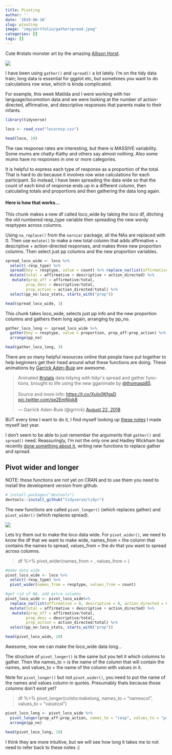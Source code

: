 ```yaml
---
title: Pivoting
author: ''
date: '2019-08-10'
slug: pivoting
image: "img/portfolio/gatherspread.jpeg"
categories: []
tags: []
---
```

Cute #rstats monster art by the amazing [Allison Horst](https://github.com/allisonhorst/stats-illustrations). 

![](/post/2019-08-10-pivoting_files/gatherspread.jpeg)

I have been using `gather()` and `spread()` a lot lately. I'm on the tidy data train; long data is essential for ggplot etc, but sometimes you want to do calculations row wise, which is kinda complicated.

For example, this week Matilda and I were working with her language/locomotion data and we were looking at the number of action-directed, affirmative, and descriptive responses that parents make to their infants. 

```r
library(tidyverse) 

loco <- read_csv("locoresp.csv")

head(loco, 10)
```

The raw response rates are interesting, but there is MASSIVE variability. Some mums are chatty-Kathy and others say almost nothing. Also some mums have no responses in one or more categories. 

It is helpful to express each type of response as a proportion of the total. That is hard to do because it involves row wise calculations for each participant. So instead, I have been spreading the data wide so that the count of each kind of response ends up in a different column, then calculating totals and proportions and then gathering the data long again. 

#### Here is how that works... 
This chunk makes a new df called loco_wide by taking the loco df, ditching the old numbered resp_type variable then spreading the new wordy resptypes across columns. 

Using `na_replace()` from the `narniar` package, all the NAs are replaced with 0.  Then use `mutate()` to make a new total column that adds affirmative + descriptive + action-directed responses, and makes three new proportion columns. Then select just pp columns and the new proportion variables. 

```r

spread_loco_wide <- loco %>%
  select(-resp_type) %>%
  spread(key = resptype, value = count) %>% replace_na(list(affirmative = 0, descriptive = 0, action_directed = 0)) %>%
  mutate(total = affirmative + descriptive + action_directed) %>%
   mutate(prop_aff = affirmative/total, 
         prop_desc = descriptive/total, 
         prop_action = action_directed/total) %>%
  select(pp_no:loco_stats, starts_with("prop"))

head(spread_loco_wide, 3)
```

This chunk takes loco_wide, selects just pp info and the new proportion columns and gathers them long again, arranging by pp_no. 
```r
gather_loco_long <- spread_loco_wide %>%
  gather(key = resptype, value = proportion, prop_aff:prop_action) %>%
  arrange(pp_no)

head(gather_loco_long, 3)
```

There are so many helpful resources online that people have put together to help beginners get their head around what these functions are doing. These animations by [Garrick Aden-Buie](@grrrck)  are awesome. 

<blockquote class="twitter-tweet"><p lang="en" dir="ltr">Animated <a href="https://twitter.com/hashtag/rstats?src=hash&amp;ref_src=twsrc%5Etfw">#rstats</a> data tidying with tidyr&#39;s spread and gather functions, brought to life using the new gganimate by <a href="https://twitter.com/thomasp85?ref_src=twsrc%5Etfw">@thomasp85</a>.<br><br>Source and more info: <a href="https://t.co/XuIo0KfgsD">https://t.co/XuIo0KfgsD</a> <a href="https://t.co/se2EmNjxk8">pic.twitter.com/se2EmNjxk8</a></p>&mdash; Garrick Aden-Buie (@grrrck) <a href="https://twitter.com/grrrck/status/1032068685949796352?ref_src=twsrc%5Etfw">August 22, 2018</a></blockquote> <script async src="https://platform.twitter.com/widgets.js" charset="utf-8"></script>


BUT every time I want to do it, I find myself looking up [these notes](http://jenrichmond.rbind.io/post/gather-spread-unite-separate/) I made myself last year. 

I don't seem to be able to just remember the arguments that `gather()` and `spread()` need. Reassuringly, I'm not the only one and Hadley Wickham has recently [done something about it](https://tidyr.tidyverse.org/dev/articles/pivot.html), writing new functions to replace gather and spread. 

## Pivot wider and longer

NOTE: these functions are not yet on CRAN and to use them you need to install the development version from github. 

```r
# install.packages("devtools")
devtools::install_github("tidyverse/tidyr")
```

The new functions are called `pivot_longer()` (which replaces gather) and `pivot_wider()` (which replaces spread). 

![](/post/2019-08-10-pivoting_files/meme pivot.jpeg)

Lets try them out to make the loco data wide. For `pivot_wider()`, we need to know the df that we want to make wide, names_from = the column that contains the names to spread, values_from = the dv that you want to spread across columns. 

> df %>% pivot_wider(names_from = , values_from = )

```r
#make data wide
pivot_loco_wide <- loco %>% 
  select(-resp_type) %>%
  pivot_wider(names_from = resptype, values_from = count) 

#get rid of NA, add extra columns
pivot_loco_wide <- pivot_loco_wide%>%
  replace_na(list(affirmative = 0, descriptive = 0, action_directed = 0)) %>%
  mutate(total = affirmative + descriptive + action_directed) %>%
   mutate(prop_aff = affirmative/total, 
         prop_desc = descriptive/total, 
         prop_action = action_directed/total) %>%
  select(pp_no:loco_stats, starts_with("prop")) 

head(pivot_loco_wide, 10)
```
Awesome, now we can make the loco_wide data long...

The structure of `pivot_longer()` is the same but you tell it which columns to gather. Then the names_to = is the name of the column that will contain the names, and values_to =  the name of the column with values in it. 

Note for `pivot_longer()` but not `pivot_wider()`, you need to put the name of the names and values column in quotes. Presumably thats because those columns don't exist yet?

> df %>%
 pivot_longer(colsto:makelong, names_to = "namescol", values_to = "valuecol")
 
```r
pivot_loco_long <- pivot_loco_wide %>%
  pivot_longer(prop_aff:prop_action, names_to = "resp", values_to = "proportion") %>%
  arrange(pp_no)

head(pivot_loco_long, 10)
```

I think they are more intuitive, but we will see how long it takes me to not need to refer back to these notes :)
